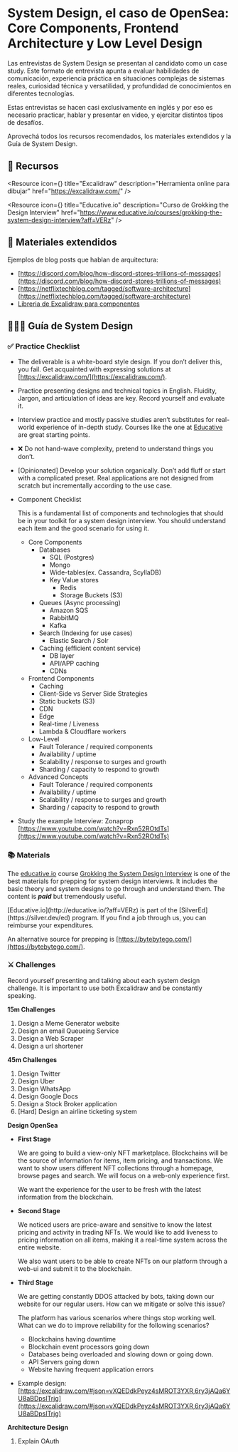 
# System Design, el caso de OpenSea: Core Components, Frontend Architecture y Low Level Design 

Las entrevistas de System Design se presentan al candidato como un case study. Este formato de entrevista apunta a evaluar habilidades de comunicación, experiencia práctica en situaciones complejas de sistemas reales, curiosidad técnica y versatilidad, y profundidad de conocimientos en diferentes tecnologías.    

Estas entrevistas se hacen casi exclusivamente en inglés y por eso es necesario practicar, hablar y presentar en video, y ejercitar distintos tipos de desafíos. 

Aprovechá todos los recursos recomendados, los materiales extendidos y la Guía de System Design. 

<IREmbed src="https://www.youtube.com/embed/ch8sLOXAQoc?si=EWqq1N38AI8qZPF4"/>

<IREmbed src="https://www.youtube.com/embed/VoOwLC0bXg8?si=Lq11QIG3ag7AKYy8"/>

<IREmbed src="https://www.youtube.com/embed/OlS5S3wkEV8?si=7BlkDmhR0E39dnY_"/>


## 🔗 Recursos

<Resource
icon={<LinkIcon className="color-4"/>}
title="Excalidraw"
description="Herramienta online para dibujar"
href="https://excalidraw.com/"
/>

<Resource
icon={<LinkIcon className="color-4"/>}
title="Educative.io"
description="Curso de Grokking the Design Interview"
href="https://www.educative.io/courses/grokking-the-system-design-interview?aff=VERz"
/>

## 📑 Materiales extendidos

Ejemplos de blog posts que hablan de arquitectura:

- [https://discord.com/blog/how-discord-stores-trillions-of-messages](https://discord.com/blog/how-discord-stores-trillions-of-messages)
- [https://netflixtechblog.com/tagged/software-architecture](https://netflixtechblog.com/tagged/software-architecture)
- [Libreria de Excalidraw para componentes](https://libraries.excalidraw.com/?target=_excalidraw&useHash=true&token=tPBG_3Xg_oR0jLeoOViBe&theme=light&version=2&sort=default#rohanp-system-design)

## 👨🏼‍💻 Guía de System Design

### ✅ Practice Checklist

- The deliverable is a white-board style design. If you don’t deliver this, you fail. Get acquainted with expressing solutions at [https://excalidraw.com/](https://excalidraw.com/).
- Practice presenting designs and technical topics in English. Fluidity, Jargon, and articulation of ideas are key. Record yourself and evaluate it.
- Interview practice and mostly passive studies aren’t substitutes for real-world experience of in-depth study. Courses like the one at [Educative](https://www.educative.io/courses/grokking-modern-system-design-interview-for-engineers-managers?aff=VERz) are great starting points.
- ❌ Do not hand-wave complexity, pretend to understand things you don’t.
- [Opinionated] Develop your solution organically. Don’t add fluff or start with a complicated preset. Real applications are not designed from scratch but incrementally according to the use case.
- Component Checklist
    
    This is a fundamental list of components and technologies that should be in your toolkit for a system design interview. You should understand each item and the good scenario for using it.
    
    - Core Components
        - Databases
            - SQL (Postgres)
            - Mongo
            - Wide-tables(ex. Cassandra, ScyllaDB)
            - Key Value stores
                - Redis
                - Storage Buckets (S3)
        - Queues (Async processing)
            - Amazon SQS
            - RabbitMQ
            - Kafka
        - Search (Indexing for use cases)
            - Elastic Search / Solr
        - Caching (efficient content service)
            - DB layer
            - API/APP caching
            - CDNs
    - Frontend Components
        - Caching
        - Client-Side vs Server Side Strategies
        - Static buckets (S3)
        - CDN
        - Edge
        - Real-time / Liveness
        - Lambda & Cloudflare workers
    - Low-Level
        - Fault Tolerance / required components
        - Availability / uptime
        - Scalability / response to surges and growth
        - Sharding / capacity to respond to growth
    - Advanced Concepts
        - Fault Tolerance / required components
        - Availability / uptime
        - Scalability / response to surges and growth
        - Sharding / capacity to respond to growth
- Study the example Interview: Zonaprop [https://www.youtube.com/watch?v=Rxn52ROtdTs](https://www.youtube.com/watch?v=Rxn52ROtdTs)

### 📚 Materials

The [educative.io](http://educative.io/?aff=VERz) course [Grokking the System Design Interview](https://www.educative.io/courses/grokking-modern-system-design-interview-for-engineers-managers?aff=VERz) is one of the best materials for prepping for system design interviews. It includes the basic theory and system designs to go through and understand them. The content is ***paid*** but tremendously useful.

<Callout emoji="💡">
  [Educative.io](http://educative.io/?aff=VERz) is part of the [SilverEd](https://silver.dev/ed) program. If you find a job through us, you can reimburse your expenditures.
</Callout>

An alternative source for prepping is [https://bytebytego.com/](https://bytebytego.com/).

### ⚔️ Challenges

Record yourself presenting and talking about each system design challenge. It is important to use both Excalidraw and be constantly speaking. 

**15m Challenges**

1. Design a Meme Generator website
2. Design an email Queueing Service
3. Design a Web Scraper
4. Design a url shortener

**45m Challenges**

1. Design Twitter
2. Design Uber
3. Design WhatsApp
4. Design Google Docs
5. Design a Stock Broker application
6. [Hard] Design an airline ticketing system

**Design OpenSea**

- **First Stage**
    
    We are going to build a view-only NFT marketplace. Blockchains will be the source of information for items, item pricing, and transactions. We want to show users different NFT collections through a homepage, browse pages and search. We will focus on a web-only experience first.
    
    We want the experience for the user to be fresh with the latest information from the blockchain.
    
- **Second Stage**
    
    We noticed users are price-aware and sensitive to know the latest pricing and activity in trading NFTs. We would like to add liveness to pricing information on all items, making it a real-time system across the entire website.
    
    We also want users to be able to create NFTs on our platform through a web-ui and submit it to the blockchain. 
    
- **Third Stage**
    
    We are getting constantly DDOS attacked by bots, taking down our website for our regular users. How can we mitigate or solve this issue?
    
    The platform has various scenarios where things stop working well. What can we do to improve reliability for the following scenarios?
    
    - Blockchains having downtime
    - Blockchain event processors going down
    - Databases being overloaded and slowing down or going down.
    - API Servers going down
    - Website having frequent application errors
- Example design:  [https://excalidraw.com/#json=vXQEDdkPeyz4sMROT3YXR,6ry3jAQa6YU8aBDpsITrjg](https://excalidraw.com/#json=vXQEDdkPeyz4sMROT3YXR,6ry3jAQa6YU8aBDpsITrjg)

**Architecture Design**

1. Explain OAuth
